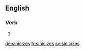 
==English==

===Verb===
{{head|en|verb form}}

# {{en-third-person singular of|sinicize}}

[[de:sinicizes]]
[[fr:sinicizes]]
[[sv:sinicizes]]
